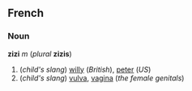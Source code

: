 ==French==
===Noun===
'''zizi''' ''m'' <!--is this right?: or '''zizie'''-->(''plural'' '''zizis''')

#(''child's slang'') [[willy]] (''British''), [[peter]] (''US'')
#(''child's slang'') [[vulva]], [[vagina]] (''the female genitals'')